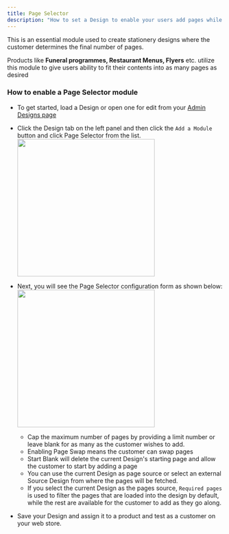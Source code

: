 ```yaml
---
title: Page Selector
description: "How to set a Design to enable your users add pages while designing"
---
```


This is an essential module used to create stationery designs where the customer determines the final number of pages.

<Tip>Products like **Funeral programmes, Restaurant Menus, Flyers** etc. utilize this module to give users ability to fit their contents into as many pages as desired</Tip>

### How to enable a Page Selector module

-   To get started, load a Design or open one for edit from your [Admin Designs page](https://admin.print.app/designs)

-   Click the Design tab on the left panel and then click the `Add a Module` button and click Page Selector from the list.
    <img width="320" src="/images/page-selector.png" />

-   Next, you will see the Page Selector configuration form as shown below:
    <img width="320" src="/images/page-selector-form.png" />
    -   Cap the maximum number of pages by providing a limit number or leave blank for as many as the customer wishes to add.
    -   Enabling Page Swap means the customer can swap pages
    -   Start Blank will delete the current Design's starting page and allow the customer to start by adding a page
    -   You can use the current Design as page source or select an external Source Design from where the pages will be fetched.
    -   If you select the current Design as the pages source, `Required pages` is used to filter the pages that are loaded into the design by default, while the rest are available for the customer to add as they go along.

-   Save your Design and assign it to a product and test as a customer on your web store.